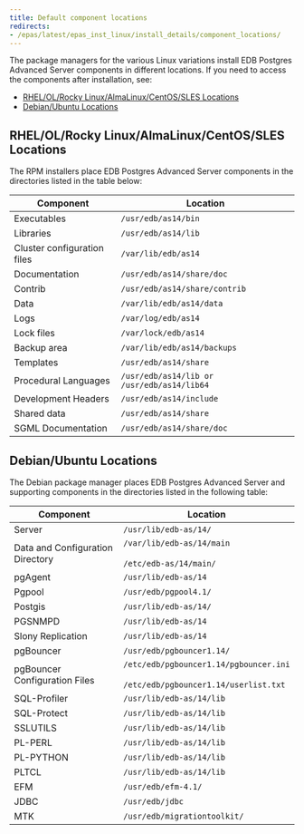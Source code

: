 ```yaml
---
title: Default component locations
redirects:
- /epas/latest/epas_inst_linux/install_details/component_locations/
---
```


The package managers for the various Linux variations install EDB Postgres Advanced Server components in different locations. If you need to access the components after installation, see:

- [RHEL/OL/Rocky Linux/AlmaLinux/CentOS/SLES Locations](#rhelolrocky-linuxalmalinuxcentossles-locations)
- [Debian/Ubuntu Locations](#debianubuntu-locations)

## RHEL/OL/Rocky Linux/AlmaLinux/CentOS/SLES Locations

The RPM installers place EDB Postgres Advanced Server components in the directories listed in the table below:

| Component                         | Location                                   |
| --------------------------------- | ------------------------------------------ |
| Executables                       | `/usr/edb/as14/bin`                        |
| Libraries                         | `/usr/edb/as14/lib`                        |
| Cluster configuration files       | `/var/lib/edb/as14`                        |
| Documentation                     | `/usr/edb/as14/share/doc`                  |
| Contrib                           | `/usr/edb/as14/share/contrib`              |
| Data                              | `/var/lib/edb/as14/data`                   |
| Logs                              | `/var/log/edb/as14`                        |
| Lock files                        | `/var/lock/edb/as14`                       |
| Backup area                       | `/var/lib/edb/as14/backups`                |
| Templates                         | `/usr/edb/as14/share`                      |
| Procedural Languages              | `/usr/edb/as14/lib or /usr/edb/as14/lib64` |
| Development Headers               | `/usr/edb/as14/include`                    |
| Shared data                       | `/usr/edb/as14/share`                      |
| SGML Documentation                | `/usr/edb/as14/share/doc`                  |

## Debian/Ubuntu Locations

The Debian package manager places EDB Postgres Advanced Server and supporting components in the directories listed in the following table:

| Component                        | Location                                                                                |
| -------------------------------- | --------------------------------------------------------------------------------------- |
| Server                           | `/usr/lib/edb-as/14/`                                                                   |
| Data and Configuration Directory | `/var/lib/edb-as/14/main`<br /><br />`/etc/edb-as/14/main/`                             |
| pgAgent                          | `/usr/lib/edb-as/14`                                                                    |
| Pgpool                           | `/usr/edb/pgpool4.1/`                                                                   |
| Postgis                          | `/usr/lib/edb-as/14/`                                                                   |
| PGSNMPD                          | `/usr/lib/edb-as/14`                                                                    |
| Slony Replication                | `/usr/lib/edb-as/14`                                                                    |
| pgBouncer                        | `/usr/edb/pgbouncer1.14/`                                                               |
| pgBouncer Configuration Files    | `/etc/edb/pgbouncer1.14/pgbouncer.ini`<br /><br />`/etc/edb/pgbouncer1.14/userlist.txt` |
| SQL-Profiler                     | `/usr/lib/edb-as/14/lib`                                                                |
| SQL-Protect                      | `/usr/lib/edb-as/14/lib`                                                                |
| SSLUTILS                         | `/usr/lib/edb-as/14/lib`                                                                |
| PL-PERL                          | `/usr/lib/edb-as/14/lib`                                                                |
| PL-PYTHON                        | `/usr/lib/edb-as/14/lib`                                                                |
| PLTCL                            | `/usr/lib/edb-as/14/lib`                                                                |
| EFM                              | `/usr/edb/efm-4.1/`                                                                     |
| JDBC                             | `/usr/edb/jdbc`                                                                         |
| MTK                              | `/usr/edb/migrationtoolkit/`                                                            |
